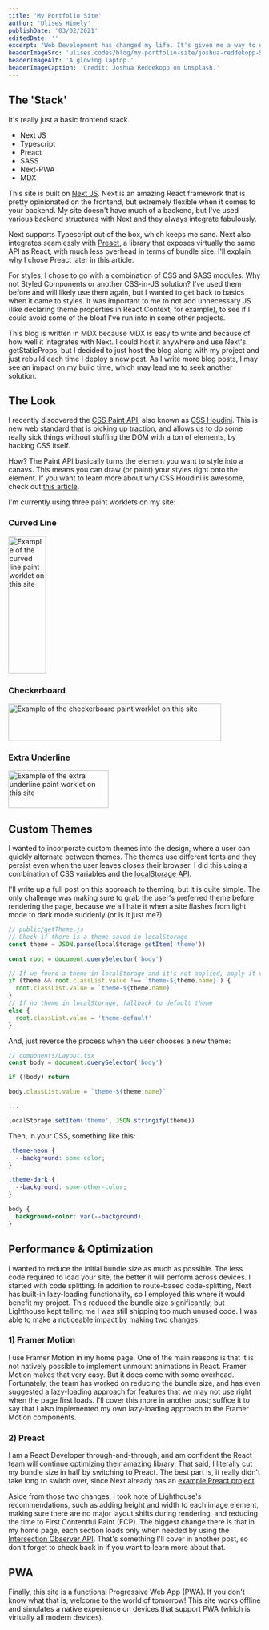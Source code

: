 ```yaml
---
title: 'My Portfolio Site'
author: 'Ulises Himely'
publishDate: '03/02/2021'
editedDate: ''
excerpt: "Web Development has changed my life. It's given me a way to express both the creative and analytical sides of my personality while doing something that I really enjoy. I can say that I am very passionate about Web Development, and I wanted to display that passion in my very first portfolio site, both in design and in performance."
headerImageSrc: 'ulises.codes/blog/my-portfolio-site/joshua-reddekopp-SyYmXSDnJ54-unsplash_lt25d5'
headerImageAlt: 'A glowing laptop.'
headerImageCaption: 'Credit: Joshua Reddekopp on Unsplash.'
---
```


## The 'Stack'

It's really just a basic frontend stack.

- Next JS
- Typescript
- Preact
- SASS
- Next-PWA
- MDX

This site is built on [Next JS](https://nextjs.org). Next is an amazing React framework that is pretty opinionated on the frontend, but extremely flexible when it comes to your backend. My site doesn't have much of a backend, but I've used various backend structures with Next and they always integrate fabulously.

Next supports Typescript out of the box, which keeps me sane. Next also integrates seamlessly with [Preact](https://preactjs.com), a library that exposes virtually the same API as React, with much less overhead in terms of bundle size. I'll explain why I chose Preact later in this article.

For styles, I chose to go with a combination of CSS and SASS modules. Why not Styled Components or another CSS-in-JS solution? I've used them before and will likely use them again, but I wanted to get back to basics when it came to styles. It was important to me to not add unnecessary JS (like declaring theme properties in React Context, for example), to see if I could avoid some of the bloat I've run into in some other projects.

This blog is written in MDX because MDX is easy to write and because of how well it integrates with Next. I could host it anywhere and use Next's getStaticProps, but I decided to just host the blog along with my project and just rebuild each time I deploy a new post. As I write more blog posts, I may see an impact on my build time, which may lead me to seek another solution.

## The Look

I recently discovered the [CSS Paint API](https://developers.google.com/web/updates/2018/01/paintapi), also known as [CSS Houdini](https://houdini.how/). This is new web standard that is picking up traction, and allows us to do some really sick things without stuffing the DOM with a ton of elements, by hacking CSS itself.

How? The Paint API basically turns the element you want to style into a canavs. This means you can draw (or paint) your styles right onto the element. If you want to learn more about why CSS Houdini is awesome, check out [this article](https://www.smashingmagazine.com/2016/03/houdini-maybe-the-most-exciting-development-in-css-youve-never-heard-of/).

I'm currently using three paint worklets on my site:

### Curved Line

<img
  src="v1614709764/ulises.codes/blog/my-portfolio-site/curved-line_cpdd1y.png"
  alt="Example of the curved line paint worklet on this site"
  height="275"
  width="75"
  layout="intrinsic"
  objectFit="contain"
/>

### Checkerboard

<img
  src="v1614709764/ulises.codes/blog/my-portfolio-site/checkerboard_p0740j.png"
  alt="Example of the checkerboard paint worklet on this site"
  height="75"
  width="425"
  layout="intrinsic"
  objectFit="contain"
/>

### Extra Underline

<img
  src="v1614709764/ulises.codes/blog/my-portfolio-site/underline_ejetcd.png"
  alt="Example of the extra underline paint worklet on this site"
  height="75"
  width="200"
  layout="intrinsic"
  objectFit="contain"
/>

## Custom Themes

I wanted to incorporate custom themes into the design, where a user can quickly alternate between themes. The themes use different fonts and they persist even when the user leaves closes their browser. I did this using a combination of CSS variables and the [localStorage API](https://developer.mozilla.org/en-US/docs/Web/API/Window/localStorage).

I'll write up a full post on this approach to theming, but it is quite simple. The only challenge was making sure to grab the user's preferred theme before rendering the page, because we all hate it when a site flashes from light mode to dark mode suddenly (or is it just me?).

```js
// public/getTheme.js
// Check if there is a theme saved in localStorage
const theme = JSON.parse(localStorage.getItem('theme'))

const root = document.querySelector('body')

// If we found a theme in localStorage and it's not applied, apply it via class attribute
if (theme && root.classList.value !== `theme-${theme.name}`) {
  root.classList.value = `theme-${theme.name}`
}
// If no theme in localStorage, fallback to default theme
else {
  root.classList.value = 'theme-default'
}
```

And, just reverse the process when the user chooses a new theme:

```js
// components/Layout.tsx
const body = document.querySelector('body')

if (!body) return

body.classList.value = `theme-${theme.name}`

...

localStorage.setItem('theme', JSON.stringify(theme))
```

Then, in your CSS, something like this:

```css
.theme-neon {
  --background: some-color;
}

.theme-dark {
  --background: some-other-color;
}

body {
  background-color: var(--background);
}
```

## Performance & Optimization

I wanted to reduce the initial bundle size as much as possible. The less code required to load your site, the better it will perform across devices. I started with code splitting. In addition to route-based code-splitting, Next has built-in lazy-loading functionality, so I employed this where it would benefit my project. This reduced the bundle size significantly, but Lighthouse kept telling me I was still shipping too much unused code. I was able to make a noticeable impact by making two changes.

### 1) Framer Motion

I use Framer Motion in my home page. One of the main reasons is that it is not natively possible to implement unmount animations in React. Framer Motion makes that very easy. But it does come with some overhead. Fortunately, the team has worked on reducing the bundle size, and has even suggested a lazy-loading approach for features that we may not use right when the page first loads. I'll cover this more in another post; suffice it to say that I also implemented my own lazy-loading approach to the Framer Motion components.

### 2) Preact

I am a React Developer through-and-through, and am confident the React team will continue optimizing their amazing library. That said, I literally cut my bundle size in half by switching to Preact. The best part is, it really didn't take long to switch over, since Next already has an [example Preact project](https://github.com/vercel/next.js/tree/canary/examples/using-preact).

Aside from those two changes, I took note of Lighthouse's recommendations, such as adding height and width to each image element, making sure there are no major layout shifts during rendering, and reducing the time to First Contentful Paint (FCP). The biggest change there is that in my home page, each section loads only when needed by using the [Intersection Observer API](https://developer.mozilla.org/en-US/docs/Web/API/Intersection_Observer_API). That's something I'll cover in another post, so don't forget to check back in if you want to learn more about that.

## PWA

Finally, this site is a functional Progressive Web App (PWA). If you don't know what that is, welcome to the world of tomorrow! This site works offline and simulates a native experience on devices that support PWA (which is virtually all modern devices).
